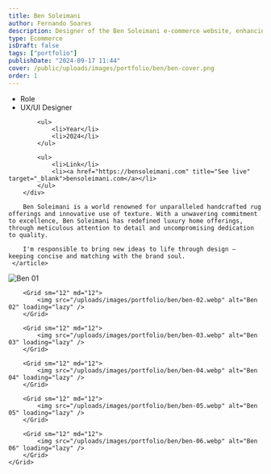 ```yaml
---
title: Ben Soleimani
author: Fernando Soares
description: Designer of the Ben Soleimani e-commerce website, enhancing the product with UX/UI and driving the development of new features with the team.
type: Ecommerce
isDraft: false
tags: ["portfolio"]
publishDate: "2024-09-17 11:44"
cover: /public/uploads/images/portfolio/ben/ben-cover.png
order: 1
---
```


<section class="wrap-wide">
    <article class="content-article">
        <div class="work-data">
            <ul>
                <li>Role</li>
                <li>UX/UI Designer</li>
            </ul>

            <ul>
                <li>Year</li>
                <li>2024</li>
            </ul>

            <ul>
                <li>Link</li>
                <li><a href="https://bensoleimani.com" title="See live" target="_blank">bensoleimani.com</a></li>
            </ul>
        </div>

        Ben Soleimani is a world renowned for unparalleled handcrafted rug offerings and innovative use of texture. With a unwavering commitment to excellence, Ben Soleimani has redefined luxury home offerings, through meticulous attention to detail and uncompromising dedication to quality.
        
        I'm responsible to bring new ideas to life through design — keeping concise and matching with the brand soul.
     </article>
</section>

<section class="wrap-wide">
    <Grid isContainer>
        <Grid sm="12" md="12">
            <img src="/uploads/images/portfolio/ben/ben-01.webp" alt="Ben 01" loading="lazy" />
        </Grid>

        <Grid sm="12" md="12">
            <img src="/uploads/images/portfolio/ben/ben-02.webp" alt="Ben 02" loading="lazy" />
        </Grid>

        <Grid sm="12" md="12">
            <img src="/uploads/images/portfolio/ben/ben-03.webp" alt="Ben 03" loading="lazy" />
        </Grid>

        <Grid sm="12" md="12">
            <img src="/uploads/images/portfolio/ben/ben-04.webp" alt="Ben 04" loading="lazy" />
        </Grid>

        <Grid sm="12" md="12">
            <img src="/uploads/images/portfolio/ben/ben-05.webp" alt="Ben 05" loading="lazy" />
        </Grid>

        <Grid sm="12" md="12">
            <img src="/uploads/images/portfolio/ben/ben-06.webp" alt="Ben 06" loading="lazy" />
        </Grid>
    </Grid>
</section>